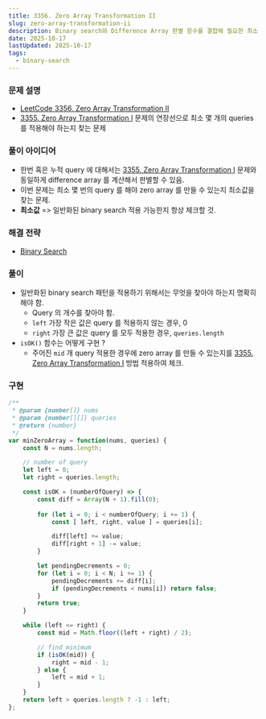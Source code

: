 ```yaml
---
title: 3356. Zero Array Transformation II
slug: zero-array-transformation-ii
description: Binary search와 Difference Array 판별 함수를 결합해 필요한 최소 query 수를 찾는 방법
date: 2025-10-17
lastUpdated: 2025-10-17
tags:
  - binary-search
---
```


### 문제 설명

* [LeetCode 3356. Zero Array Transformation II](https://leetcode.com/problems/zero-array-transformation-ii/)
* [3355. Zero Array Transformation I](../../blog/2025-10-17--zero-array-transformation-i/) 문제의 연장선으로 최소 몇 개의 queries 를 적용해야 하는지 찾는 문제

### 풀이 아이디어

* 한번 혹은 누적 query 에 대해서는 [3355. Zero Array Transformation I](../../blog/2025-10-17--zero-array-transformation-i/) 문제와 동일하게 difference array 를 계산해서 판별할 수 있음.
* 이번 문제는 최소 몇 번의 query 를 해야 zero array 를 만들 수 있는지 최소값을 찾는 문제.
* **최소값** => 일반화된 binary search 적용 가능한지 항상 체크할 것.

### 해결 전략

* [Binary Search](../../frame/binary-search/) 

### 풀이

* 일반화된 binary search 패턴을 적용하기 위해서는 무엇을 찾아야 하는지 명확히 해야 함.
    - Query 의 개수를 찾아야 함.
    - `left` 가장 작은 값은 query 를 적용하지 않는 경우, 0
    - `right` 가장 큰 값은 query 를 모두 적용한 경우, `queries.length`
* `isOK()` 함수는 어떻게 구현 ?
    - 주어진 `mid` 개 query 적용한 경우에 zero array 를 만들 수 있는지를 [3355. Zero Array Transformation I](../../blog/2025-10-17--zero-array-transformation-i/) 방법 적용하여 체크.

### 구현 

```typescript
/**
 * @param {number[]} nums
 * @param {number[][]} queries
 * @return {number}
 */
var minZeroArray = function(nums, queries) {
    const N = nums.length;

    // number of query
    let left = 0;
    let right = queries.length;

    const isOK = (numberOfQuery) => {
        const diff = Array(N + 1).fill(0);
    
        for (let i = 0; i < numberOfQuery; i += 1) {
            const [ left, right, value ] = queries[i];

            diff[left] += value;
            diff[right + 1] -= value;
        }

        let pendingDecrements = 0;
        for (let i = 0; i < N; i += 1) {
            pendingDecrements += diff[i];
            if (pendingDecrements < nums[i]) return false;
        }
        return true;
    }

    while (left <= right) {
        const mid = Math.floor((left + right) / 2);

        // find minimum
        if (isOK(mid)) {
            right = mid - 1;
        } else {
            left = mid + 1;
        }
    }
    return left > queries.length ? -1 : left; 
};
```
